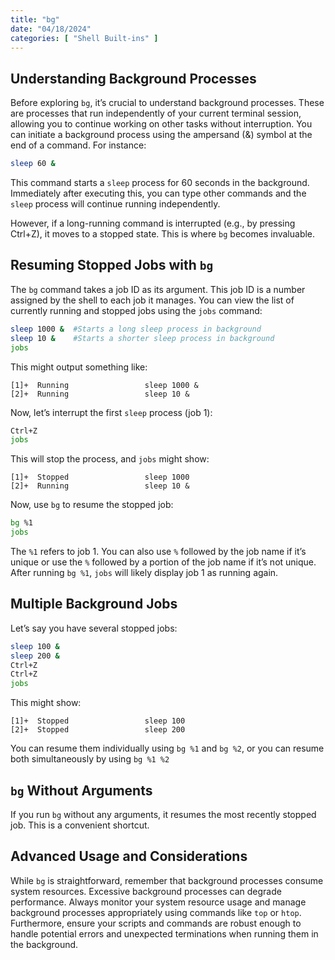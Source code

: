 ```yaml
---
title: "bg"
date: "04/18/2024"
categories: [ "Shell Built-ins" ]
---
```

## Understanding Background Processes

Before exploring `bg`, it's crucial to understand background processes.  These are processes that run independently of your current terminal session, allowing you to continue working on other tasks without interruption.  You can initiate a background process using the ampersand (&) symbol at the end of a command. For instance:

```bash
sleep 60 &
```

This command starts a `sleep` process for 60 seconds in the background.  Immediately after executing this, you can type other commands and the `sleep` process will continue running independently.

However, if a long-running command is interrupted (e.g., by pressing Ctrl+Z), it moves to a stopped state.  This is where `bg` becomes invaluable.


## Resuming Stopped Jobs with `bg`

The `bg` command takes a job ID as its argument. This job ID is a number assigned by the shell to each job it manages.  You can view the list of currently running and stopped jobs using the `jobs` command:

```bash
sleep 1000 &  #Starts a long sleep process in background
sleep 10 &    #Starts a shorter sleep process in background
jobs
```

This might output something like:

```
[1]+  Running                 sleep 1000 &
[2]+  Running                 sleep 10 &
```


Now, let's interrupt the first `sleep` process (job 1):


```bash
Ctrl+Z
jobs
```

This will stop the process, and `jobs` might show:


```
[1]+  Stopped                 sleep 1000
[2]+  Running                 sleep 10 &
```

Now, use `bg` to resume the stopped job:


```bash
bg %1
jobs
```

The `%1` refers to job 1.  You can also use `%` followed by the job name if it's unique or use the `%` followed by a portion of the job name if it's not unique.  After running `bg %1`,  `jobs` will likely display job 1 as running again.


##  Multiple Background Jobs

Let's say you have several stopped jobs:


```bash
sleep 100 &
sleep 200 &
Ctrl+Z
Ctrl+Z
jobs
```

This might show:


```
[1]+  Stopped                 sleep 100
[2]+  Stopped                 sleep 200
```

You can resume them individually using `bg %1` and `bg %2`, or you can resume both simultaneously by using `bg %1 %2`


##  `bg` Without Arguments

If you run `bg` without any arguments, it resumes the most recently stopped job.  This is a convenient shortcut.


##  Advanced Usage and Considerations

While `bg` is straightforward, remember that background processes consume system resources.  Excessive background processes can degrade performance.  Always monitor your system resource usage and manage background processes appropriately using commands like `top` or `htop`.  Furthermore, ensure your scripts and commands are robust enough to handle potential errors and unexpected terminations when running them in the background.

